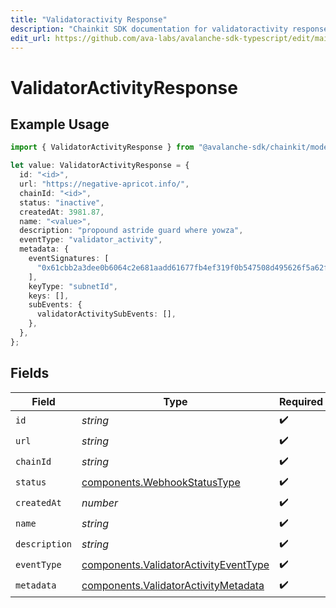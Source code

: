 ```yaml
---
title: "Validatoractivity Response"
description: "Chainkit SDK documentation for validatoractivity response"
edit_url: https://github.com/ava-labs/avalanche-sdk-typescript/edit/main/chainkit/docs/models/components/validatoractivityresponse.md
---
```


# ValidatorActivityResponse

## Example Usage

```typescript
import { ValidatorActivityResponse } from "@avalanche-sdk/chainkit/models/components";

let value: ValidatorActivityResponse = {
  id: "<id>",
  url: "https://negative-apricot.info/",
  chainId: "<id>",
  status: "inactive",
  createdAt: 3981.87,
  name: "<value>",
  description: "propound astride guard where yowza",
  eventType: "validator_activity",
  metadata: {
    eventSignatures: [
      "0x61cbb2a3dee0b6064c2e681aadd61677fb4ef319f0b547508d495626f5a62f64",
    ],
    keyType: "subnetId",
    keys: [],
    subEvents: {
      validatorActivitySubEvents: [],
    },
  },
};
```

## Fields

| Field                                                                                          | Type                                                                                           | Required                                                                                       | Description                                                                                    |
| ---------------------------------------------------------------------------------------------- | ---------------------------------------------------------------------------------------------- | ---------------------------------------------------------------------------------------------- | ---------------------------------------------------------------------------------------------- |
| `id`                                                                                           | *string*                                                                                       | :heavy_check_mark:                                                                             | N/A                                                                                            |
| `url`                                                                                          | *string*                                                                                       | :heavy_check_mark:                                                                             | N/A                                                                                            |
| `chainId`                                                                                      | *string*                                                                                       | :heavy_check_mark:                                                                             | N/A                                                                                            |
| `status`                                                                                       | [components.WebhookStatusType](https://github.com/ava-labs/avalanche-sdk-typescript/blob/main/chainkit/models/components/webhookstatustype.md)                   | :heavy_check_mark:                                                                             | N/A                                                                                            |
| `createdAt`                                                                                    | *number*                                                                                       | :heavy_check_mark:                                                                             | N/A                                                                                            |
| `name`                                                                                         | *string*                                                                                       | :heavy_check_mark:                                                                             | N/A                                                                                            |
| `description`                                                                                  | *string*                                                                                       | :heavy_check_mark:                                                                             | N/A                                                                                            |
| `eventType`                                                                                    | [components.ValidatorActivityEventType](https://github.com/ava-labs/avalanche-sdk-typescript/blob/main/chainkit/models/components/validatoractivityeventtype.md) | :heavy_check_mark:                                                                             | N/A                                                                                            |
| `metadata`                                                                                     | [components.ValidatorActivityMetadata](https://github.com/ava-labs/avalanche-sdk-typescript/blob/main/chainkit/models/components/validatoractivitymetadata.md)   | :heavy_check_mark:                                                                             | N/A                                                                                            |
